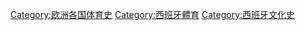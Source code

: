 [[Category:欧洲各国体育史|Category:欧洲各国体育史]]
[[Category:西班牙體育|Category:西班牙體育]]
[[Category:西班牙文化史|Category:西班牙文化史]]